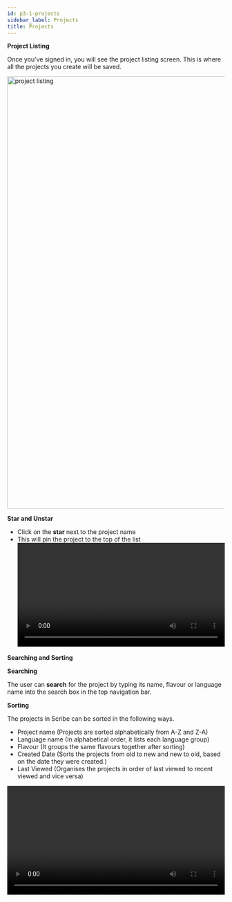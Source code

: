 ```yaml
---
id: p3-1-projects
sidebar_label: Projects
title: Projects
---
```


**Project Listing**

Once you’ve signed in, you will see the project listing screen. This is where all the projects you create will be saved. 

<img src="/AutographaV2-1-0/project-listing.png"  width="1000px" alt="project listing"/>

**Star and Unstar**

-   Click on the **star** next to the project name			 
-   This will pin the project to the top of the list
    <video controls src="/assets/staring-project.mov" width="100%" type="video/mov"/>

**Searching and Sorting**

**Searching**

The user can **search** for the project by typing its name, flavour or language name  into the search box in the top navigation bar.

**Sorting**

The projects in Scribe can be sorted in the following ways.

-   Project name (Projects are sorted alphabetically from A-Z and Z-A)
-   Language name (In alphabetical order, it lists each language group)
-   Flavour (It groups the same flavours together after sorting)
-   Created Date (Sorts the projects from old to new and new to old, based on the date they were created.)
-   Last Viewed (Organises the projects in order of last viewed to recent viewed and vice versa)

<video controls src="/assets/serachsort.mov" width="100%" type="video/mov"/>
